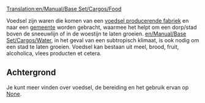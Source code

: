 [[Translation:en/Manual/Base Set/Cargos/Food]]

{{nl/Manual/Base Set/Cargos/Vracht|name=Voedsel
|image=en/Manual/Base Set/Industries/Foodprocplant.png
|produced=[[en/Manual/Base Set/Industries/Food Processing Plant|Voedsel producerende fabriek]]
|accepted=[[nl/Manual/Gemeente|Gemeente]]
}}

Voedsel zijn waren die komen van een [[en/Manual/Base Set/Industries/Food Processing Plant|voedsel producerende fabriek]] en naar een [[nl/Manual/Gemeente|gemeente]] worden gebracht, waarmee het helpt om een dorp/stad boven de sneeuwlijn of in de woestijn te laten groeien. [[en/Manual/Base Set/Cargos/Water]], in het geval van een subtropisch klimaat, is ook nodig om een stad te laten groeien. Voedsel kan bestaan uit meel, brood, fruit, alcoholica, vlees producten et cetera.

==Achtergrond==
Je kunt meer vinden over voedsel, de bereiding en het gebruik ervan op [https://www.wikipedia.org/wiki/Food None].